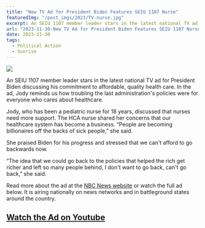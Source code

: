 ```yaml
---
title: "New TV Ad for President Biden Features SEIU 1107 Nurse"
featuredImg: "/post_imgs/2023/TV-nurse.jpg"
excerpt: An SEIU 1107 member leader stars in the latest national TV ad for President Biden discussing his commitment to affordable, quality health care. In the ad, Jody reminds us how troubling the last administration's policies were for everyone who cares about healthcare.
url: "2023-11-30-New TV Ad for President Biden Features SEIU 1107 Nurse"
date: 2023-11-30
tags:
  - Political Action
  - Sunrise
---
```


![](/post_imgs/2023/TV-nurse.jpg)

An SEIU 1107 member leader stars in the latest national TV ad for President Biden discussing his commitment to affordable, quality health care. In the ad, Jody reminds us how troubling the last administration's policies were for everyone who cares about healthcare.

Jody, who has been a pediatric nurse for 18 years, discussed that nurses need more support. The HCA nurse shared her concerns that our healthcare system has become a business. “People are becoming billionaires off the backs of sick people,” she said.

She praised Biden for his progress and stressed that we can't afford to go backwards now.

“The idea that we could go back to the policies that helped the rich get richer and left so many people behind, I don't want to go back, can't go back,” she said.

Read more about the ad at the [NBC News website](https://www.nbcnews.com/meet-the-press/meetthepressblog/biden-campaign-hits-trump-health-care-new-tv-ad-rcna127319) or watch the full ad below. It is airing nationally on news networks and in battleground states around the country.

## **[Watch the Ad on Youtube](https://www.youtube.com/watch?v=rzbbwRKqhbI)**
